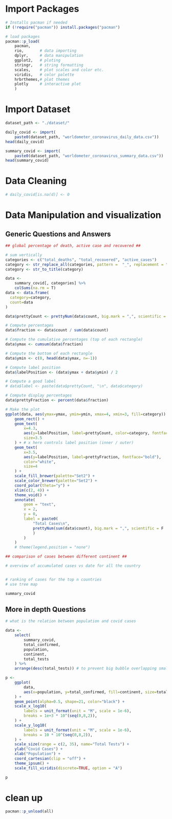 
# Import Packages
```r

# Installs pacman if needed
if (!require("pacman")) install.packages("pacman")

# load packages
pacman::p_load(
    pacman, 
    rio,       # data importing
    dplyr,     # data manipulation
    ggplot2,   # ploting
    stringr,   # string formatting
    scales,    # plot scales and color etc. 
    viridis,   # color palette
    hrbrthemes,# plot themes
    plotly     # interactive plot
    )

```

# Import Dataset
```r

dataset_path <- "./dataset/"

daily_covid <- import(
    paste0(dataset_path, "worldometer_coronavirus_daily_data.csv"))
head(daily_covid)

summary_covid <- import(
    paste0(dataset_path, "worldometer_coronavirus_summary_data.csv"))
head(summary_covid)

```
# Data Cleaning
```r

# daily_covid[is.na(d)] <- 0

```

# Data Manipulation and visualization
## Generic Questions and Answers
```r

## global percentage of death, active case and recovered ##

# sum vertically
categories <- c("total_deaths", "total_recovered", "active_cases")
category <- str_replace_all(categories, pattern =  "_", replacement = " ")
category <- str_to_title(category)

data <- 
    summary_covid[, categories] %>%
    colSums(na.rm = T)
data <- data.frame(
  category=category,
  count=data
)

data$prettyCount <- prettyNum(data$count, big.mark = ",", scientific = F)

# Compute percentages
data$fraction <- data$count / sum(data$count)

# Compute the cumulative percentages (top of each rectangle)
data$ymax <- cumsum(data$fraction)

# Compute the bottom of each rectangle
data$ymin <- c(0, head(data$ymax, n=-1))

# Compute label position
data$labelPosition <- (data$ymax + data$ymin) / 2

# Compute a good label
# data$label <- paste(data$prettyCount, "\n", data$category)

# Compute display percentages
data$prettyFraction <- percent(data$fraction)

# Make the plot
ggplot(data, aes(ymax=ymax, ymin=ymin, xmax=4, xmin=3, fill=category)) +
    geom_rect() +
    geom_text( 
        x=4.3, 
        aes(y=labelPosition, label=prettyCount, color=category, fontface="bold"), 
        size=3.5
    ) + # x here controls label position (inner / outer)
    geom_text(
        x=3.5, 
        aes(y=labelPosition, label=prettyFraction, fontface="bold"), 
        color="white",
        size=4
    ) +
    scale_fill_brewer(palette="Set2") +
    scale_color_brewer(palette="Set2") +
    coord_polar(theta="y") +
    xlim(c(2, 4)) +
    theme_void() +
    annotate(
        geom = "text", 
        x = 2, 
        y = 0, 
        label = paste0(
            "Total Cases\n", 
            prettyNum(sum(data$count), big.mark = ",", scientific = F
            )
        )
    )
    # theme(legend.position = "none")

```

```r
## comparison of cases between different continent ##


```

```r

# overview of accumulated cases vs date for all the country


# ranking of cases for the top n countries
# use tree map

```

```r
summary_covid
```


## More in depth Questions
```r
# what is the relation between population and covid cases

data <- 
    select(
        summary_covid, 
        total_confirmed, 
        population, 
        continent, 
        total_tests
    ) %>%
    arrange(desc(total_tests)) # to prevent big bubble overlapping small ones

p <- 
    ggplot(
        data, 
        aes(x=population, y=total_confirmed, fill=continent, size=total_tests)
    ) +
    geom_point(alpha=0.5, shape=21, color="black") +
    scale_x_log10(
        labels = unit_format(unit = "M", scale = 1e-6),
        breaks = 1e+3 * 10^(seq(0,8,2)),
    ) +
    scale_y_log10(
        labels = unit_format(unit = "M", scale = 1e-6),
        breaks = 10 * 10^(seq(0,8,2)),
    ) +
    scale_size(range = c(2, 35), name="Total Tests") +
    ylab("Covid Cases") +
    xlab("Population") +
    coord_cartesian(clip = "off") +
    theme_ipsum() +
    scale_fill_viridis(discrete=TRUE, option = "A")

p
```

# clean up
```r

pacman::p_unload(all)

```

